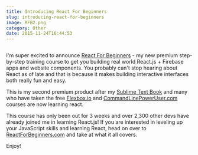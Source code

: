 ```yaml
---
title: Introducing React For Beginners
slug: introducing-react-for-beginners
image: RFB2.png
category: Other
date: 2015-11-24T16:44:53
---
```


<img src="RFB2.png" alt="" />

I'm super excited to announce <a href="https://reactforbeginners.com/">React For Beginners</a> - my new premium step-by-step training course to get you building real world React.js + Firebase apps and website components. You probably can't stop hearing about React as of late and that is because it makes building interactive interfaces both really fun and easy.

This is my second premium product after my <a href="https://SublimeTextBook.com">Sublime Text Book</a> and many who have taken the free <a href="http://Flexbox.io">Flexbox.io</a> and <a href="http://CommandLinePowerUser.com">CommandLinePowerUser.com</a> courses are now learning react.

This course has only been out for 3 weeks and over 2,300 other devs have already joined me in learning React.js! If you are interested in leveling up your JavaScript skills and learning React, head on over to <a href="https://ReactForBeginners.com">ReactForBeginners.com</a> and take at what it all covers.

Enjoy!